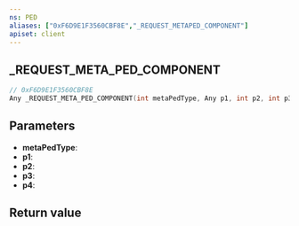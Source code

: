 ```yaml
---
ns: PED
aliases: ["0xF6D9E1F3560CBF8E","_REQUEST_METAPED_COMPONENT"]
apiset: client
---
```

## _REQUEST_META_PED_COMPONENT

```c
// 0xF6D9E1F3560CBF8E
Any _REQUEST_META_PED_COMPONENT(int metaPedType, Any p1, int p2, int p3, int p4);
```


## Parameters
* **metaPedType**:
* **p1**:
* **p2**:
* **p3**:
* **p4**:

## Return value